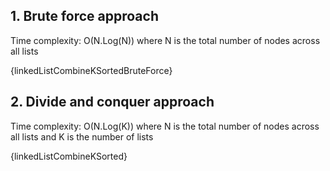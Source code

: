 

## 1. Brute force approach

Time complexity: O(N.Log(N)) where N is the total number of nodes across all lists

<MDXCodeBlock>{linkedListCombineKSortedBruteForce}</MDXCodeBlock>

## 2. Divide and conquer approach

Time complexity: O(N.Log(K)) where N is the total number of nodes across all lists and K is the number of lists

<MDXCodeBlock>{linkedListCombineKSorted}</MDXCodeBlock>
